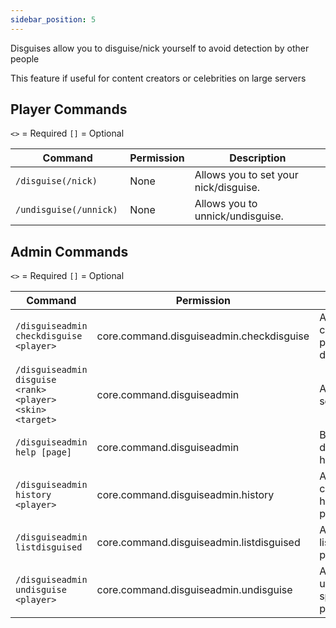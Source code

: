 ```yaml
---
sidebar_position: 5
---
```


Disguises allow you to disguise/nick yourself to avoid detection by other people

This feature if useful for content creators or celebrities on large servers

## Player Commands

`<>` = Required `[]` = Optional

Command                   | Permission | Description
------------------------- | ---------- | ---------------------------------------
`/disguise(/nick) `       | None       | Allows you to set your nick/disguise.
`/undisguise(/unnick) `   | None       | Allows you to unnick/undisguise.



## Admin Commands

`<>` = Required `[]` = Optional

Command                                                  | Permission                              | Description
-------------------------------------------------------- | --------------------------------------- | ---------------------------------------
`/disguiseadmin checkdisguise <player>`                  | core.command.disguiseadmin.checkdisguise| Allows you to check a players disguise.
`/disguiseadmin disguise <rank> <player> <skin> <target>`| core.command.disguiseadmin              | Allows you to set a disguise.
`/disguiseadmin help [page]`                             | core.command.disguiseadmin              | Brings up the disguiseadmin help menu.
`/disguiseadmin history <player>`                        | core.command.disguiseadmin.history      | Allows you to check the history of a player.
`/disguiseadmin listdisguised`                           | core.command.disguiseadmin.listdisguised| Allows you to list disguised players.
`/disguiseadmin undisguise <player>`                     | core.command.disguiseadmin.undisguise   | Allows you to undisguise a specified player.